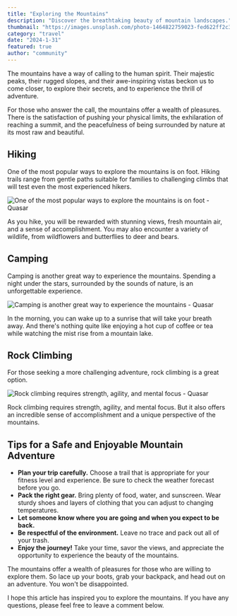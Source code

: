```yaml
---
title: "Exploring the Mountains"
description: "Discover the breathtaking beauty of mountain landscapes."
thumbnail: "https://images.unsplash.com/photo-1464822759023-fed622ff2c3b"
category: "travel"
date: "2024-1-31"
featured: true
author: "community"
---
```


The mountains have a way of calling to the human spirit. Their majestic peaks, their rugged slopes, and their awe-inspiring vistas beckon us to come closer, to explore their secrets, and to experience the thrill of adventure.

For those who answer the call, the mountains offer a wealth of pleasures. There is the satisfaction of pushing your physical limits, the exhilaration of reaching a summit, and the peacefulness of being surrounded by nature at its most raw and beautiful.

## Hiking

One of the most popular ways to explore the mountains is on foot. Hiking trails range from gentle paths suitable for families to challenging climbs that will test even the most experienced hikers.

<Image
  src="https://images.unsplash.com/photo-1629401681628-a37c83eb57d9"
  alt="One of the most popular ways to explore the mountains is on foot - Quasar"
  width={1080}
  height={720}
/>

As you hike, you will be rewarded with stunning views, fresh mountain air, and a sense of accomplishment. You may also encounter a variety of wildlife, from wildflowers and butterflies to deer and bears.

## Camping

Camping is another great way to experience the mountains. Spending a night under the stars, surrounded by the sounds of nature, is an unforgettable experience.

<Image
  src="https://images.unsplash.com/photo-1563299796-17596ed6b017"
  alt="Camping is another great way to experience the mountains - Quasar"
  width={1080}
  height={720}
/>

In the morning, you can wake up to a sunrise that will take your breath away. And there's nothing quite like enjoying a hot cup of coffee or tea while watching the mist rise from a mountain lake.

## Rock Climbing

For those seeking a more challenging adventure, rock climbing is a great option.

<Image
  src="https://images.unsplash.com/photo-1682685796186-1bb4a5655653"
  alt="Rock climbing requires strength, agility, and mental focus - Quasar"
  width={1080}
  height={720}
/>

Rock climbing requires strength, agility, and mental focus. But it also offers an incredible sense of accomplishment and a unique perspective of the mountains.

## Tips for a Safe and Enjoyable Mountain Adventure

- **Plan your trip carefully.** Choose a trail that is appropriate for your fitness level and experience. Be sure to check the weather forecast before you go.
- **Pack the right gear.** Bring plenty of food, water, and sunscreen. Wear sturdy shoes and layers of clothing that you can adjust to changing temperatures.
- **Let someone know where you are going and when you expect to be back.**
- **Be respectful of the environment.** Leave no trace and pack out all of your trash.
- **Enjoy the journey!** Take your time, savor the views, and appreciate the opportunity to experience the beauty of the mountains.

The mountains offer a wealth of pleasures for those who are willing to explore them. So lace up your boots, grab your backpack, and head out on an adventure. You won't be disappointed.

I hope this article has inspired you to explore the mountains. If you have any questions, please feel free to leave a comment below.
